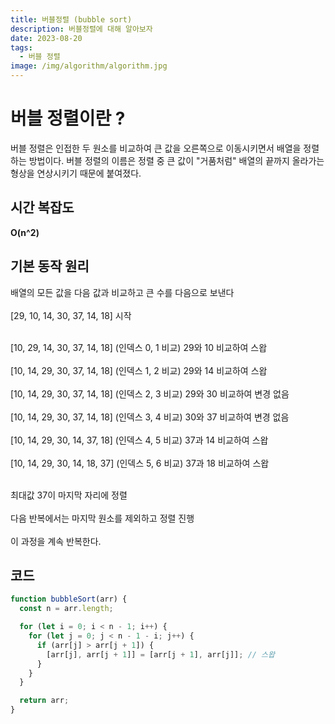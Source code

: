 ```yaml
---
title: 버블정렬 (bubble sort)
description: 버블정렬에 대해 알아보자
date: 2023-08-20
tags:
  - 버블 정렬
image: /img/algorithm/algorithm.jpg
---
```



# 버블 정렬이란 ?
버블 정렬은 인접한 두 원소를 비교하여 큰 값을 오른쪽으로 이동시키면서 배열을 정렬하는 방법이다.
버블 정렬의 이름은 정렬 중 큰 값이 "거품처럼" 배열의 끝까지 올라가는 형상을 연상시키기 때문에 붙여졌다.
## 시간 복잡도
**O(n^2)**
## 기본 동작 원리
배열의 모든 값을 다음 값과 비교하고 큰 수를 다음으로 보낸다<br></br>
[29, 10, 14, 30, 37, 14, 18] 시작<br></br>

[10, 29, 14, 30, 37, 14, 18] (인덱스 0, 1 비교) 29와 10 비교하여 스왑<br></br>
[10, 14, 29, 30, 37, 14, 18] (인덱스 1, 2 비교) 29와 14 비교하여 스왑<br></br>
[10, 14, 29, 30, 37, 14, 18] (인덱스 2, 3 비교) 29와 30 비교하여 변경 없음<br></br>
[10, 14, 29, 30, 37, 14, 18] (인덱스 3, 4 비교) 30와 37 비교하여 변경 없음<br></br>
[10, 14, 29, 30, 14, 37, 18] (인덱스 4, 5 비교) 37과 14 비교하여 스왑<br></br>
[10, 14, 29, 30, 14, 18, 37] (인덱스 5, 6 비교) 37과 18 비교하여 스왑<br></br>

최대값 37이 마지막 자리에 정렬<br></br>
다음 반복에서는 마지막 원소를 제외하고 정렬 진행<br></br>
이 과정을 계속 반복한다.
## 코드
```js
function bubbleSort(arr) {
  const n = arr.length;

  for (let i = 0; i < n - 1; i++) {
    for (let j = 0; j < n - 1 - i; j++) {
      if (arr[j] > arr[j + 1]) {
        [arr[j], arr[j + 1]] = [arr[j + 1], arr[j]]; // 스왑
      }
    }
  }

  return arr;
}
```